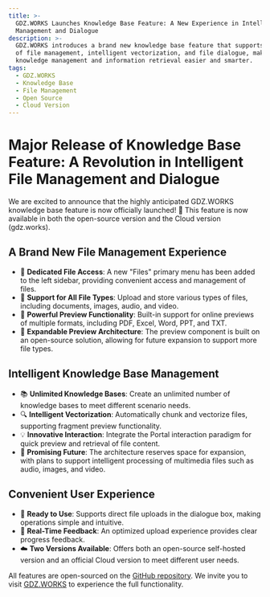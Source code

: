 ```yaml
---
title: >-
  GDZ.WORKS Launches Knowledge Base Feature: A New Experience in Intelligent File
  Management and Dialogue
description: >-
  GDZ.WORKS introduces a brand new knowledge base feature that supports all types
  of file management, intelligent vectorization, and file dialogue, making
  knowledge management and information retrieval easier and smarter.
tags:
  - GDZ.WORKS
  - Knowledge Base
  - File Management
  - Open Source
  - Cloud Version
---
```


# Major Release of Knowledge Base Feature: A Revolution in Intelligent File Management and Dialogue

We are excited to announce that the highly anticipated GDZ.WORKS knowledge base feature is now officially launched! 🎉 This feature is now available in both the open-source version and the Cloud version (gdz.works).

## A Brand New File Management Experience

- 📁 **Dedicated File Access**: A new "Files" primary menu has been added to the left sidebar, providing convenient access and management of files.
- 📄 **Support for All File Types**: Upload and store various types of files, including documents, images, audio, and video.
- 👀 **Powerful Preview Functionality**: Built-in support for online previews of multiple formats, including PDF, Excel, Word, PPT, and TXT.
- 🔄 **Expandable Preview Architecture**: The preview component is built on an open-source solution, allowing for future expansion to support more file types.

## Intelligent Knowledge Base Management

- 📚 **Unlimited Knowledge Bases**: Create an unlimited number of knowledge bases to meet different scenario needs.
- 🔍 **Intelligent Vectorization**: Automatically chunk and vectorize files, supporting fragment preview functionality.
- 💡 **Innovative Interaction**: Integrate the Portal interaction paradigm for quick preview and retrieval of file content.
- 🔮 **Promising Future**: The architecture reserves space for expansion, with plans to support intelligent processing of multimedia files such as audio, images, and video.

## Convenient User Experience

- 💪 **Ready to Use**: Supports direct file uploads in the dialogue box, making operations simple and intuitive.
- 🎯 **Real-Time Feedback**: An optimized upload experience provides clear progress feedback.
- ☁️ **Two Versions Available**: Offers both an open-source self-hosted version and an official Cloud version to meet different user needs.

All features are open-sourced on the [GitHub repository](https://github.com/lobehub/lobe-chat). We invite you to visit [GDZ.WORKS](http://gdz.works) to experience the full functionality.
